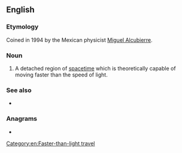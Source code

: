 ==English==

===Etymology===
Coined in 1994 by the Mexican physicist [[w:Miguel Alcubierre|Miguel Alcubierre]].

===Noun===
{{en-noun}}

# {{lb|en|astrophysics|science fiction}} A detached region of [[spacetime]] which is theoretically capable of moving faster than the speed of light.

===See also===
* {{pedialite|Alcubierre drive}}

===Anagrams===
* {{anagrams|en|a=abbbelpruw|bubble wrap|bubblewrap}}

[[Category:en:Faster-than-light travel]]